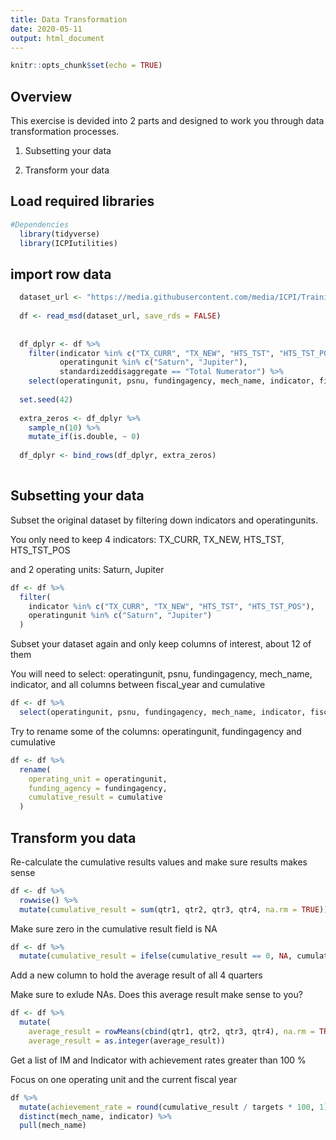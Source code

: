 ---
title: Data Transformation
date: 2020-05-11
output: html_document
---

```{r setup, include=FALSE}
knitr::opts_chunk$set(echo = TRUE)
```

## Overview

This exercise is devided into 2 parts and designed to work you through data transformation processes.

1. Subsetting your data

2. Transform your data


## Load required libraries

```{r}
#Dependencies
  library(tidyverse)
  library(ICPIutilities)
```


## import row data
```{r}
  dataset_url <- "https://media.githubusercontent.com/media/ICPI/TrainingDataset/master/Output/MER_Structured_TRAINING_Datasets_PSNU_IM_FY18-20_20200214_v1_1.txt"
  
  df <- read_msd(dataset_url, save_rds = FALSE)
  
  
  df_dplyr <- df %>% 
    filter(indicator %in% c("TX_CURR", "TX_NEW", "HTS_TST", "HTS_TST_POS"),
           operatingunit %in% c("Saturn", "Jupiter"),
           standardizeddisaggregate == "Total Numerator") %>% 
    select(operatingunit, psnu, fundingagency, mech_name, indicator, fiscal_year:cumulative)
  
  set.seed(42)
  
  extra_zeros <- df_dplyr %>% 
    sample_n(10) %>% 
    mutate_if(is.double, ~ 0)
  
  df_dplyr <- bind_rows(df_dplyr, extra_zeros)
  
```

## Subsetting your data

Subset the original dataset by filtering down indicators and operatingunits.

You only need to keep 4 indicators: TX_CURR, TX_NEW, HTS_TST, HTS_TST_POS 

and 2 operating units: Saturn, Jupiter


```{r}
df <- df %>%
  filter(
    indicator %in% c("TX_CURR", "TX_NEW", "HTS_TST", "HTS_TST_POS"),
    operatingunit %in% c("Saturn", "Jupiter")
  )
```


Subset your dataset again and only keep columns of interest, about 12 of them

You will need to select: operatingunit, psnu, fundingagency, mech_name, indicator, and all columns between fiscal_year and cumulative


```{r}
df <- df %>% 
  select(operatingunit, psnu, fundingagency, mech_name, indicator, fiscal_year:cumulative)
```


Try to rename some of the columns: operatingunit, fundingagency and cumulative


```{r}
df <- df %>% 
  rename(
    operating_unit = operatingunit,
    funding_agency = fundingagency,
    cumulative_result = cumulative
  )
```


## Transform you data

Re-calculate the cumulative results values and make sure results makes sense


```{r}
df <- df %>% 
  rowwise() %>% 
  mutate(cumulative_result = sum(qtr1, qtr2, qtr3, qtr4, na.rm = TRUE))
```

Make sure zero in the cumulative result field is NA

```{r}
df <- df %>%
  mutate(cumulative_result = ifelse(cumulative_result == 0, NA, cumulative_result))
```

Add a new column to hold the average result of all 4 quarters

Make sure to exlude NAs. Does this average result make sense to you?


```{r}
df <- df %>%
  mutate(
    average_result = rowMeans(cbind(qtr1, qtr2, qtr3, qtr4), na.rm = TRUE),
    average_result = as.integer(average_result))
```

Get a list of IM and Indicator with achievement rates greater than 100 %

Focus on one operating unit and the current fiscal year

```{r}
df %>% 
  mutate(achievement_rate = round(cumulative_result / targets * 100, 1)) %>%   filter(fiscal_year == 2020, operating_unit == 'Saturn', achievement_rate > 100) %>% 
  distinct(mech_name, indicator) %>% 
  pull(mech_name)

```